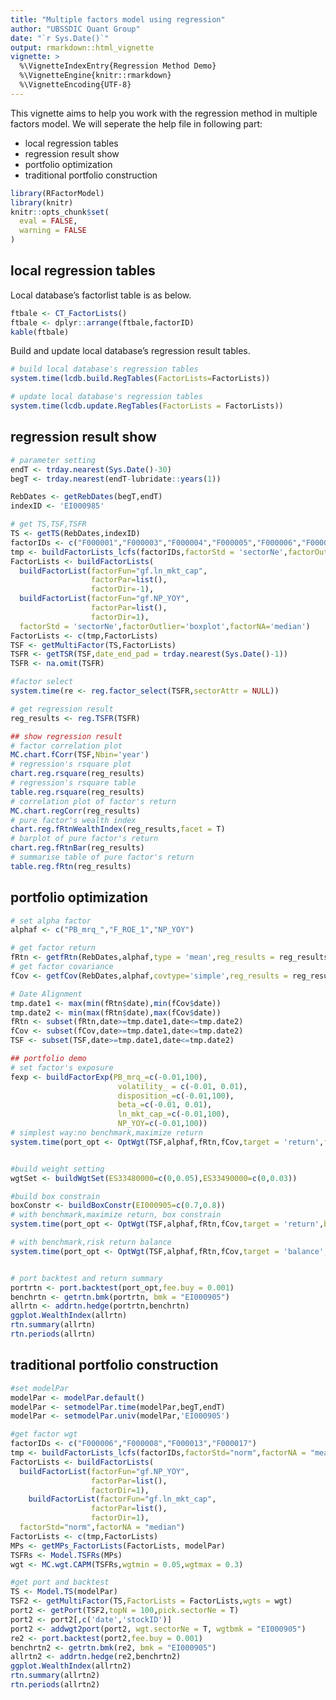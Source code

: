 ```yaml
---
title: "Multiple factors model using regression"
author: "UBSSDIC Quant Group"
date: "`r Sys.Date()`"
output: rmarkdown::html_vignette
vignette: >
  %\VignetteIndexEntry{Regression Method Demo}
  %\VignetteEngine{knitr::rmarkdown}
  %\VignetteEncoding{UTF-8}
---
```


This vignette aims to help you work with the regression method in multiple factors model. We will seperate the help file in following part:

- local regression tables
- regression result show
- portfolio optimization
- traditional portfolio construction

```r
library(RFactorModel)
library(knitr)
knitr::opts_chunk$set(
  eval = FALSE,
  warning = FALSE
)
```


## local regression tables

Local database's factorlist table is as below.
```r
ftbale <- CT_FactorLists()
ftbale <- dplyr::arrange(ftbale,factorID)
kable(ftbale)
```


Build and update local database's regression result tables.
```r
# build local database's regression tables
system.time(lcdb.build.RegTables(FactorLists=FactorLists))

# update local database's regression tables
system.time(lcdb.update.RegTables(FactorLists = FactorLists))
```


## regression result show

```r
# parameter setting
endT <- trday.nearest(Sys.Date()-30)
begT <- trday.nearest(endT-lubridate::years(1))

RebDates <- getRebDates(begT,endT)
indexID <- 'EI000985'

# get TS,TSF,TSFR
TS <- getTS(RebDates,indexID)
factorIDs <- c("F000001","F000003","F000004","F000005","F000006","F000007","F000008","F000009","F000010","F000011","F000012","F000013","F000014","F000015","F000016","F000017","F000018")
tmp <- buildFactorLists_lcfs(factorIDs,factorStd = 'sectorNe',factorOutlier='boxplot',factorNA='median')
FactorLists <- buildFactorLists(
  buildFactorList(factorFun="gf.ln_mkt_cap",
                  factorPar=list(),
                  factorDir=-1),
  buildFactorList(factorFun="gf.NP_YOY",
                  factorPar=list(),
                  factorDir=1),
  factorStd = 'sectorNe',factorOutlier='boxplot',factorNA='median')
FactorLists <- c(tmp,FactorLists)
TSF <- getMultiFactor(TS,FactorLists)
TSFR <- getTSR(TSF,date_end_pad = trday.nearest(Sys.Date()-1))
TSFR <- na.omit(TSFR)

#factor select 
system.time(re <- reg.factor_select(TSFR,sectorAttr = NULL))

# get regression result
reg_results <- reg.TSFR(TSFR)

## show regression result
# factor correlation plot
MC.chart.fCorr(TSF,Nbin='year')
# regression's rsquare plot
chart.reg.rsquare(reg_results)
# regression's rsquare table
table.reg.rsquare(reg_results)
# correlation plot of factor's return 
MC.chart.regCorr(reg_results)
# pure factor's wealth index
chart.reg.fRtnWealthIndex(reg_results,facet = T)
# barplot of pure factor's return 
chart.reg.fRtnBar(reg_results)
# summarise table of pure factor's return 
table.reg.fRtn(reg_results)
```


## portfolio optimization

```r
# set alpha factor
alphaf <- c("PB_mrq_","F_ROE_1","NP_YOY")

# get factor return
fRtn <- getfRtn(RebDates,alphaf,type = 'mean',reg_results = reg_results)
# get factor covariance
fCov <- getfCov(RebDates,alphaf,covtype='simple',reg_results = reg_results)

# Date Alignment
tmp.date1 <- max(min(fRtn$date),min(fCov$date))
tmp.date2 <- min(max(fRtn$date),max(fCov$date))
fRtn <- subset(fRtn,date>=tmp.date1,date<=tmp.date2)
fCov <- subset(fCov,date>=tmp.date1,date<=tmp.date2)
TSF <- subset(TSF,date>=tmp.date1,date<=tmp.date2)

## portfolio demo
# set factor's exposure
fexp <- buildFactorExp(PB_mrq_=c(-0.01,100),
                        volatility_ = c(-0.01, 0.01),
                        disposition_=c(-0.01,100),
                        beta_=c(-0.01, 0.01),
                        ln_mkt_cap_=c(-0.01,100),
                        NP_YOY=c(-0.01,100))
# simplest way:no benchmark,maximize return
system.time(port_opt <- OptWgt(TSF,alphaf,fRtn,fCov,target = 'return',factorExp = fexp))


#build weight setting
wgtSet <- buildWgtSet(ES33480000=c(0,0.05),ES33490000=c(0,0.03))

#build box constrain
boxConstr <- buildBoxConstr(EI000905=c(0.7,0.8))
# with benchmark,maximize return, box constrain
system.time(port_opt <- OptWgt(TSF,alphaf,fRtn,fCov,target = 'return',bmk = 'EI000985',factorExp = fexp,wgtSet = wgtSet))

# with benchmark,risk return balance
system.time(port_opt <- OptWgt(TSF,alphaf,fRtn,fCov,target = 'balance',bmk = 'EI000905',factorExp = fexp,boxConstr = boxConstr))


# port backtest and return summary
portrtn <- port.backtest(port_opt,fee.buy = 0.001)
benchrtn <- getrtn.bmk(portrtn, bmk = "EI000905")
allrtn <- addrtn.hedge(portrtn,benchrtn)
ggplot.WealthIndex(allrtn)
rtn.summary(allrtn)
rtn.periods(allrtn)
```


## traditional portfolio construction


```r
#set modelPar
modelPar <- modelPar.default()
modelPar <- setmodelPar.time(modelPar,begT,endT)
modelPar <- setmodelPar.univ(modelPar,'EI000905')

#get factor wgt
factorIDs <- c("F000006","F000008","F000013","F000017")
tmp <- buildFactorLists_lcfs(factorIDs,factorStd="norm",factorNA = "mean")
FactorLists <- buildFactorLists(
  buildFactorList(factorFun="gf.NP_YOY",
                  factorPar=list(),
                  factorDir=1),
    buildFactorList(factorFun="gf.ln_mkt_cap",
                  factorPar=list(),
                  factorDir=1),
  factorStd="norm",factorNA = "median")
FactorLists <- c(tmp,FactorLists)
MPs <- getMPs_FactorLists(FactorLists, modelPar)
TSFRs <- Model.TSFRs(MPs)
wgt <- MC.wgt.CAPM(TSFRs,wgtmin = 0.05,wgtmax = 0.3)

#get port and backtest
TS <- Model.TS(modelPar)
TSF2 <- getMultiFactor(TS,FactorLists = FactorLists,wgts = wgt)
port2 <- getPort(TSF2,topN = 100,pick.sectorNe = T)
port2 <- port2[,c('date','stockID')]
port2 <- addwgt2port(port2, wgt.sectorNe = T, wgtbmk = "EI000905")
re2 <- port.backtest(port2,fee.buy = 0.001)
benchrtn2 <- getrtn.bmk(re2, bmk = "EI000905")
allrtn2 <- addrtn.hedge(re2,benchrtn2)
ggplot.WealthIndex(allrtn2)
rtn.summary(allrtn2)
rtn.periods(allrtn2)
```



